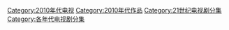 [[Category:2010年代电视|Category:2010年代电视]]
[[Category:2010年代作品|Category:2010年代作品]]
[[Category:21世纪电视剧分集|Category:21世纪电视剧分集]]
[[Category:各年代电视剧分集|Category:各年代电视剧分集]]